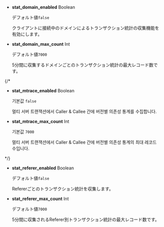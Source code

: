 - **stat_domain_enabled** <span class='type'>Boolean</span>

  デフォルト値`false`

  クライアントに接続中のドメインによるトランザクション統計の収集機能を有効にします。

- **stat_domain_max_count** <span class='type'>Int</span>

  デフォルト値`7000`

  5分間に収集するドメインごとのトランザクション統計の最大レコード数です。

{/* 

* **stat_mtrace_enabled** <span class='type'>Boolean</span>

  기본값 `false`

  멀티 서버 트랜잭션에서 Caller & Callee 간에 버전별 의존성 통계를 수집합니다.

* **stat_mtrace_max_count** <span class='type'>Int</span>

  기본값 `7000`

  멀티 서버 트랜잭션에서 Caller & Callee 간에 버전별 의존성 통계의 최대 레코드 수입니다.

*/}

- **stat_referer_enabled** <span class='type'>Boolean</span>

  デフォルト値`false`

  Refererごとのトランザクション統計を収集します。

- **stat_referer_max_count** <span class='type'>Int</span>

  デフォルト値`7000`

  5分間に収集されるReferer別トランザクション統計の最大レコード数です。
